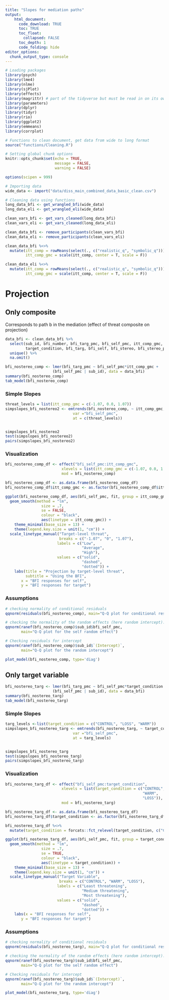 ```yaml
---
title: "Slopes for mediation paths"
output: 
    html_document:
      code_download: TRUE
      toc: TRUE
      toc_float:
        collapsed: FALSE
      toc_depth: 1
      code_folding: hide
editor_options: 
  chunk_output_type: console
---
```


```r
# Loading packages
library(psych)
library(lme4)
library(nlme)
library(sjPlot)
library(effects)
library(magrittr) # part of the tidyverse but must be read in on its own
library(parameters)
library(dplyr)
library(tidyr)
library(rio)
library(ggplot2)
library(emmeans)
library(corrplot)

# Functions to clean document, get data from wide to long format
source("functions/Cleaning.R")

# Setting global chunk options
knitr::opts_chunk$set(echo = TRUE,
                      message = FALSE,
                      warning = FALSE)

options(scipen = 999)

# Importing data
wide_data <- import("data/diss_main_combined_data_basic_clean.csv")

# Cleaning data using functions
long_data_bfi <- get_wrangled_bfi(wide_data)
long_data_eli <- get_wrangled_eli(wide_data)

clean_vars_bfi <- get_vars_cleaned(long_data_bfi)
clean_vars_eli <- get_vars_cleaned(long_data_eli)

clean_data_bfi <- remove_participants(clean_vars_bfi)
clean_data_eli <- remove_participants(clean_vars_eli)

clean_data_bfi %<>%    
  mutate(itt_comp = rowMeans(select(., c("realistic_q", "symbolic_q"))),
         itt_comp_gmc = scale(itt_comp, center = T, scale = F))

clean_data_eli %<>%    
  mutate(itt_comp = rowMeans(select(., c("realistic_q", "symbolic_q"))),
         itt_comp_gmc = scale(itt_comp, center = T, scale = F))
```

# Projection {.tabset .tabset-fade .tabset-pills}

## Only composite

Corresponds to path b in the mediation (effect of threat composite on projection)

```r
data_bfi <- clean_data_bfi %>% 
  select(sub_id, bfi_number, bfi_targ_pmc, bfi_self_pmc, itt_comp_gmc,
         target_condition, bfi_targ, bfi_self, bfi_stereo, bfi_stereo_pmc) %>% 
  unique() %>% 
  na.omit() 

bfi_nostereo_comp <- lmer(bfi_targ_pmc ~ bfi_self_pmc*itt_comp_gmc +
                     (bfi_self_pmc | sub_id), data = data_bfi)
summary(bfi_nostereo_comp)
tab_model(bfi_nostereo_comp)
```


### Simple Slopes

```r
threat_levels = list(itt_comp_gmc = c(-1.07, 0.0, 1.07))
simpslopes_bfi_nostereo2 <- emtrends(bfi_nostereo_comp, ~ itt_comp_gmc,
                              var ="bfi_self_pmc",
                              at = c(threat_levels))


simpslopes_bfi_nostereo2
test(simpslopes_bfi_nostereo2)
pairs(simpslopes_bfi_nostereo2)
```

### Visualization

```r
bfi_nostereo_comp_df <- effect("bfi_self_pmc:itt_comp_gmc",
                         xlevels = list(itt_comp_gmc = c(-1.07, 0.0, 1.07)),
                         mod = bfi_nostereo_comp)

bfi_nostereo_comp_df <- as.data.frame(bfi_nostereo_comp_df)
bfi_nostereo_comp_df$itt_comp_gmc <- as.factor(bfi_nostereo_comp_df$itt_comp_gmc)

ggplot(bfi_nostereo_comp_df, aes(bfi_self_pmc, fit, group = itt_comp_gmc)) +
  geom_smooth(method = "lm", 
                size = .7, 
                se = FALSE,
                colour = "black", 
                aes(linetype = itt_comp_gmc)) +
    theme_minimal(base_size = 13) +
    theme(legend.key.size = unit(1, "cm")) +
  scale_linetype_manual("Target-level threat",
                        breaks = c("-1.07", "0", "1.07"), 
                       labels = c("Low",
                                  "Average",
                                  "High"),
                       values = c("solid",
                                  "dashed",
                                  "dotted")) +
    labs(title = "Projection by target-level threat",
         subtitle = "Using the BFI",
       x = "BFI responses for self",
       y = "BFI responses for target")
```

### Assumptions

```r
# checking normality of conditional residuals
qqnorm(residuals(bfi_nostereo_comp), main="Q-Q plot for conditional residuals")

# checking the normality of the random effects (here random intercept):
qqnorm(ranef(bfi_nostereo_comp)$sub_id$bfi_self_pmc,
       main="Q-Q plot for the self random effect")

# Checking residuals for intercept
qqnorm(ranef(bfi_nostereo_comp)$sub_id$`(Intercept)`,
       main="Q-Q plot for the random intercept")

plot_model(bfi_nostereo_comp, type='diag')
```


## Only target variable

```r
bfi_nostereo_targ <- lmer(bfi_targ_pmc ~ bfi_self_pmc*target_condition +
                     (bfi_self_pmc | sub_id), data = data_bfi)
summary(bfi_nostereo_targ)
tab_model(bfi_nostereo_targ)
```

### Simple Slopes

```r
targ_levels <-list(target_condition = c("CONTROL", "LOSS", "WARM"))
simpslopes_bfi_nostereo_targ <- emtrends(bfi_nostereo_targ, ~ target_condition,
                              var ="bfi_self_pmc",
                              at = targ_levels)


simpslopes_bfi_nostereo_targ
test(simpslopes_bfi_nostereo_targ)
pairs(simpslopes_bfi_nostereo_targ)
```

### Visualization

```r
bfi_nostereo_targ_df <- effect("bfi_self_pmc:target_condition",
                         xlevels = list(target_condition = c("CONTROL",
                                                             "WARM",
                                                             "LOSS")),
                         mod = bfi_nostereo_targ)

bfi_nostereo_targ_df <- as.data.frame(bfi_nostereo_targ_df)
bfi_nostereo_targ_df$target_condition <- as.factor(bfi_nostereo_targ_df$target_condition)

bfi_nostereo_targ_df %<>% 
  mutate(target_condition = forcats::fct_relevel(target_condition, c("CONTROL", "WARM", "LOSS")))

ggplot(bfi_nostereo_targ_df, aes(bfi_self_pmc, fit, group = target_condition)) +
  geom_smooth(method = "lm", 
                size = .7, 
                se = TRUE,
                colour = "black", 
                aes(linetype = target_condition)) +
    theme_minimal(base_size = 13) +
    theme(legend.key.size = unit(1, "cm")) +
  scale_linetype_manual("Target Variable",
                        breaks = c("CONTROL", "WARM", "LOSS"), 
                       labels = c("Least threatening",
                                  "Medium threatening",
                                  "Most threatening"),
                       values = c("solid",
                                  "dashed",
                                  "dotted")) +
    labs(x = "BFI responses for self",
       y = "BFI responses for target")
```

### Assumptions

```r
# checking normality of conditional residuals
qqnorm(residuals(bfi_nostereo_targ), main="Q-Q plot for conditional residuals")

# checking the normality of the random effects (here random intercept):
qqnorm(ranef(bfi_nostereo_targ)$sub_id$bfi_self_pmc,
       main="Q-Q plot for the self random effect")

# Checking residuals for intercept
qqnorm(ranef(bfi_nostereo_targ)$sub_id$`(Intercept)`,
       main="Q-Q plot for the random intercept")

plot_model(bfi_nostereo_targ, type='diag')
```